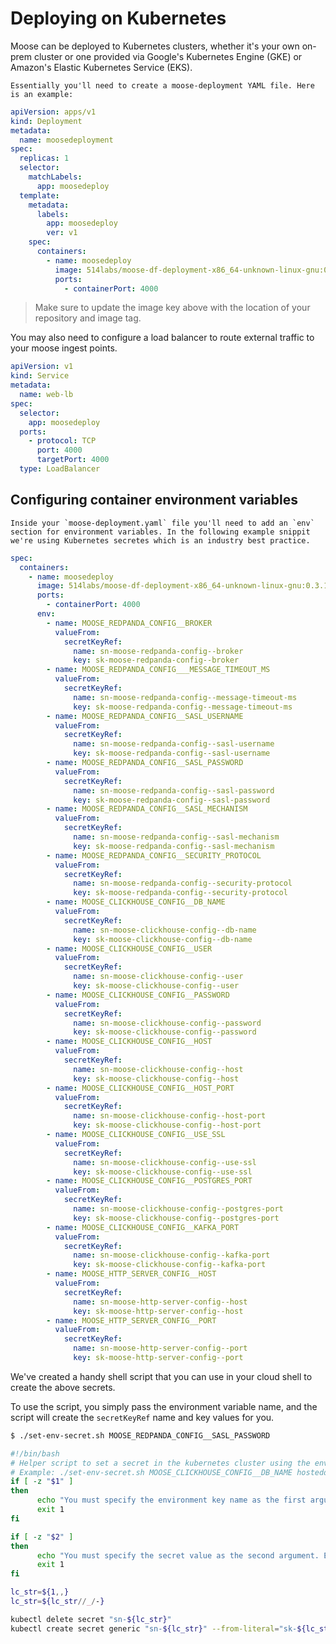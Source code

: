 # Deploying on Kubernetes

Moose can be deployed to Kubernetes clusters, whether it's your own on-prem
cluster or one provided via Google's Kubernetes Engine (GKE) or Amazon's
Elastic Kubernetes Service (EKS).

    Essentially you'll need to create a moose-deployment YAML file. Here is an example:

```yaml filename="moose-deployment.yaml" copy
apiVersion: apps/v1
kind: Deployment
metadata:
  name: moosedeployment
spec:
  replicas: 1
  selector:
    matchLabels:
      app: moosedeploy
  template:
    metadata:
      labels:
        app: moosedeploy
        ver: v1
    spec:
      containers:
        - name: moosedeploy
          image: 514labs/moose-df-deployment-x86_64-unknown-linux-gnu:0.3.140
          ports:
            - containerPort: 4000
```

> Make sure to update the image key above with the location of your repository and image tag.

You may also need to configure a load balancer to route external traffic to your moose ingest points.

```yaml filename="moose-lb-service.yaml" copy
apiVersion: v1
kind: Service
metadata:
  name: web-lb
spec:
  selector:
    app: moosedeploy
  ports:
    - protocol: TCP
      port: 4000
      targetPort: 4000
  type: LoadBalancer
```

## Configuring container environment variables

    Inside your `moose-deployment.yaml` file you'll need to add an `env` section for environment variables. In the following example snippit we're using Kubernetes secretes which is an industry best practice.

```yaml filename="moose-deployment.yaml" copy
spec:
  containers:
    - name: moosedeploy
      image: 514labs/moose-df-deployment-x86_64-unknown-linux-gnu:0.3.140
      ports:
        - containerPort: 4000
      env:
        - name: MOOSE_REDPANDA_CONFIG__BROKER
          valueFrom:
            secretKeyRef:
              name: sn-moose-redpanda-config--broker
              key: sk-moose-redpanda-config--broker
        - name: MOOSE_REDPANDA_CONFIG___MESSAGE_TIMEOUT_MS
          valueFrom:
            secretKeyRef:
              name: sn-moose-redpanda-config--message-timeout-ms
              key: sk-moose-redpanda-config--message-timeout-ms
        - name: MOOSE_REDPANDA_CONFIG__SASL_USERNAME
          valueFrom:
            secretKeyRef:
              name: sn-moose-redpanda-config--sasl-username
              key: sk-moose-redpanda-config--sasl-username
        - name: MOOSE_REDPANDA_CONFIG__SASL_PASSWORD
          valueFrom:
            secretKeyRef:
              name: sn-moose-redpanda-config--sasl-password
              key: sk-moose-redpanda-config--sasl-password
        - name: MOOSE_REDPANDA_CONFIG__SASL_MECHANISM
          valueFrom:
            secretKeyRef:
              name: sn-moose-redpanda-config--sasl-mechanism
              key: sk-moose-redpanda-config--sasl-mechanism
        - name: MOOSE_REDPANDA_CONFIG__SECURITY_PROTOCOL
          valueFrom:
            secretKeyRef:
              name: sn-moose-redpanda-config--security-protocol
              key: sk-moose-redpanda-config--security-protocol
        - name: MOOSE_CLICKHOUSE_CONFIG__DB_NAME
          valueFrom:
            secretKeyRef:
              name: sn-moose-clickhouse-config--db-name
              key: sk-moose-clickhouse-config--db-name
        - name: MOOSE_CLICKHOUSE_CONFIG__USER
          valueFrom:
            secretKeyRef:
              name: sn-moose-clickhouse-config--user
              key: sk-moose-clickhouse-config--user
        - name: MOOSE_CLICKHOUSE_CONFIG__PASSWORD
          valueFrom:
            secretKeyRef:
              name: sn-moose-clickhouse-config--password
              key: sk-moose-clickhouse-config--password
        - name: MOOSE_CLICKHOUSE_CONFIG__HOST
          valueFrom:
            secretKeyRef:
              name: sn-moose-clickhouse-config--host
              key: sk-moose-clickhouse-config--host
        - name: MOOSE_CLICKHOUSE_CONFIG__HOST_PORT
          valueFrom:
            secretKeyRef:
              name: sn-moose-clickhouse-config--host-port
              key: sk-moose-clickhouse-config--host-port
        - name: MOOSE_CLICKHOUSE_CONFIG__USE_SSL
          valueFrom:
            secretKeyRef:
              name: sn-moose-clickhouse-config--use-ssl
              key: sk-moose-clickhouse-config--use-ssl
        - name: MOOSE_CLICKHOUSE_CONFIG__POSTGRES_PORT
          valueFrom:
            secretKeyRef:
              name: sn-moose-clickhouse-config--postgres-port
              key: sk-moose-clickhouse-config--postgres-port
        - name: MOOSE_CLICKHOUSE_CONFIG__KAFKA_PORT
          valueFrom:
            secretKeyRef:
              name: sn-moose-clickhouse-config--kafka-port
              key: sk-moose-clickhouse-config--kafka-port
        - name: MOOSE_HTTP_SERVER_CONFIG__HOST
          valueFrom:
            secretKeyRef:
              name: sn-moose-http-server-config--host
              key: sk-moose-http-server-config--host
        - name: MOOSE_HTTP_SERVER_CONFIG__PORT
          valueFrom:
            secretKeyRef:
              name: sn-moose-http-server-config--port
              key: sk-moose-http-server-config--port
```

We've created a handy shell script that you can use in your cloud shell to create the above secrets.

To use the script, you simply pass the environment variable name, and the script will create the `secretKeyRef` name and key values for you.

```txt filename="Terminal" copy
$ ./set-env-secret.sh MOOSE_REDPANDA_CONFIG__SASL_PASSWORD
```

```bash filename="set-env-secret.sh" copy
#!/bin/bash
# Helper script to set a secret in the kubernetes cluster using the environment name and secret value
# Example: ./set-env-secret.sh MOOSE_CLICKHOUSE_CONFIG__DB_NAME hosteddb
if [ -z "$1" ]
then
      echo "You must specify the environment key name as the first argument. Example: ./set-env-secret.sh MOOSE_CLICKHOUSE_CONFIG__DB_NAME hosteddb"
      exit 1
fi

if [ -z "$2" ]
then
      echo "You must specify the secret value as the second argument. Example: ./set-env-secret.sh MOOSE_CLICKHOUSE_CONFIG__DB_NAME hosteddb"
      exit 1
fi

lc_str=${1,,}
lc_str=${lc_str//_/-}

kubectl delete secret "sn-${lc_str}"
kubectl create secret generic "sn-${lc_str}" --from-literal="sk-${lc_str}"=$2
```
